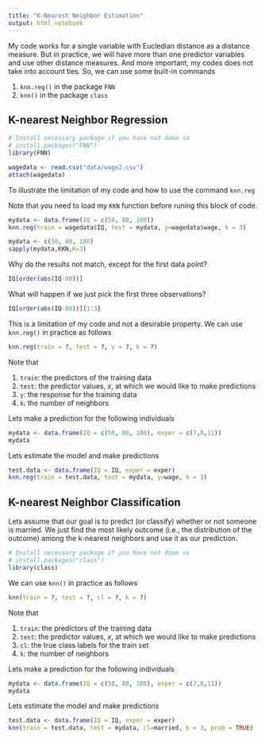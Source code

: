 ```yaml
---
title: "K-Nearest Neighbor Estimation"
output: html_notebook
---
```


My code works for a single variable with Eucledian distance as a distance measure. But in practice, we will have more than one predictor variables and use other distance measures. And more important, my codes does not take into account ties. So, we can use some built-in commands

1. `knn.reg()` in the package `FNN`
2. `knn()` in the package `class`

## K-nearest Neighbor Regression 

```r
# Install necessary package if you have not done so
# install.packages("FNN")
library(FNN)
```


```r
wagedata <- read.csv("data/wage2.csv") 
attach(wagedata)
```


To illustrate the limitation of my code and how to use the command `knn.reg`

Note that you need to load my `KKN` function before runing this block of code.

```r
mydata <- data.frame(IQ = c(50, 80, 100))
knn.reg(train = wagedata$IQ, test = mydata, y=wagedata$wage, k = 3)

mydata <- c(50, 80, 100)
sapply(mydata,KKN,K=3)
```

Why do the results not match, except for the first data point?

```r
IQ[order(abs(IQ-80))]
```

What will happen if we just pick the first three observations?

```r
IQ[order(abs(IQ-80))][1:3]
```

This is a limitation of my code and not a desirable property. We can use `knn.reg()` in practice as follows


```r
knn.reg(train = ?, test = ?, y = ?, k = ?)
```

Note that 

1. `train`: the predictors of the training data
2. `test`: the predictor values,  $x$, at which we would like to make predictions
3. `y`: the response for the training data
4. `k`: the number of neighbors

Lets make a prediction for the following individuals

```r
mydata <- data.frame(IQ = c(50, 80, 100), exper = c(7,8,11))
mydata
```

Lets estimate the model and make predictions
```r
test.data <- data.frame(IQ = IQ, exper = exper)
knn.reg(train = test.data, test = mydata, y=wage, k = 3)
```

## K-nearest Neighbor Classification

Lets assume that our goal is to predict (or classify) whether or not someone is married. We just find the most likely outcome (i.e., the distribution of the outcome) among the k-nearest neighbors and use it as our prediction. 

```r
# Install necessary package if you have not done so
# install.packages("class")
library(class)
```

We can use `knn()` in practice as follows


```r
knn(train = ?, test = ?, cl = ?, k = ?)
```

Note that 

1. `train`: the predictors of the training data
2. `test`: the predictor values,  $x$, at which we would like to make predictions
3. `cl`: the true class labels for the train set
4. `k`: the number of neighbors

Lets make a prediction for the following individuals

```r
mydata <- data.frame(IQ = c(50, 80, 100), exper = c(7,8,11))
mydata
```

Lets estimate the model and make predictions
```r
test.data <- data.frame(IQ = IQ, exper = exper)
knn(train = test.data, test = mydata, cl=married, k = 3, prob = TRUE)
```

